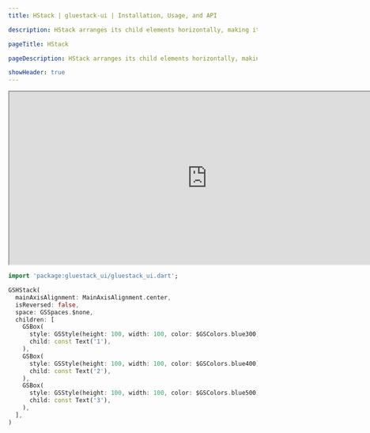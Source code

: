 ```yaml
---
title: HStack | gluestack-ui | Installation, Usage, and API

description: HStack arranges its child elements horizontally, making it a suitable layout component for creating a row of items. It is worth noting that Row is just an alternative name for HStack.

pageTitle: HStack

pageDescription: HStack arranges its child elements horizontally, making it a suitable layout component for creating a row of items. It is worth noting that Row is just an alternative name for HStack.

showHeader: true
---
```



<Meta title="Components/Layout/HStack" />

<iframe
  src="https://gluestack-flutter.web.app/#/hstackPreview"
  title="Example"
  width="800"
  height="350"
></iframe>

```dart
import 'package:gluestack_ui/gluestack_ui.dart';

GSHStack(
  mainAxisAlignment: MainAxisAlignment.center,
  isReversed: false,
  space: GSSpaces.$none,
  children: [
    GSBox(
      style: GSStyle(height: 100, width: 100, color: $GSColors.blue300),
      child: const Text('1'),
    ),
    GSBox(
      style: GSStyle(height: 100, width: 100, color: $GSColors.blue400),
      child: const Text('2'),
    ),
    GSBox(
      style: GSStyle(height: 100, width: 100, color: $GSColors.blue500),
      child: const Text('3'),
    ),
  ],
)
```
